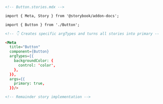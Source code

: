 ```md
<!-- Button.stories.mdx -->

import { Meta, Story } from '@storybook/addon-docs';

import { Button } from './Button';

<!-- 👇 Creates specific argTypes and turns all stories into primary -->

<Meta 
  title="Button"
  component={Button}
  argTypes={{
    backgroundColor: { 
      control: 'color', 
    },
  }},
  args={{
    primary: true,
  }}/>

<!-- Remainder story implementation -->
```

